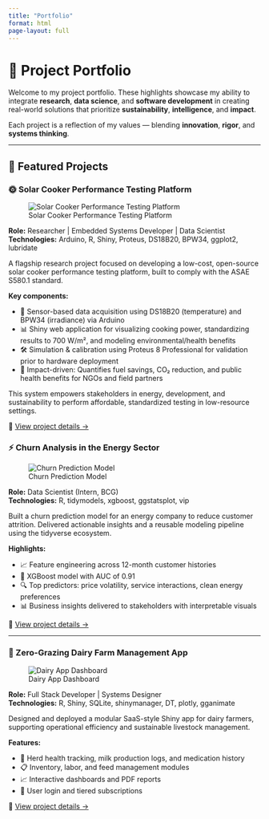 ```yaml
---
title: "Portfolio"
format: html
page-layout: full
---
```


# 🚀 Project Portfolio

Welcome to my project portfolio. These highlights showcase my ability to integrate **research**, **data science**, and **software development** in creating real-world solutions that prioritize **sustainability**, **intelligence**, and **impact**.

Each project is a reflection of my values — blending **innovation**, **rigor**, and **systems thinking**.

------------------------------------------------------------------------

## 🔬 Featured Projects

::: card-deck
### 🌞 Solar Cooker Performance Testing Platform

![Solar Cooker Performance Testing Platform](../assets/images/solar_cooker.jpg){.card-img-top .rounded .shadow-sm .mb-2}

**Role:** Researcher \| Embedded Systems Developer \| Data Scientist\
**Technologies:** Arduino, R, Shiny, Proteus, DS18B20, BPW34, ggplot2, lubridate

A flagship research project focused on developing a low-cost, open-source solar cooker performance testing platform, built to comply with the ASAE S580.1 standard.

**Key components:**

-   📡 Sensor-based data acquisition using DS18B20 (temperature) and BPW34 (irradiance) via Arduino\
-   📊 Shiny web application for visualizing cooking power, standardizing results to 700 W/m², and modeling environmental/health benefits\
-   🛠️ Simulation & calibration using Proteus 8 Professional for validation prior to hardware deployment\
-   🌱 Impact-driven: Quantifies fuel savings, CO₂ reduction, and public health benefits for NGOs and field partners

This system empowers stakeholders in energy, development, and sustainability to perform affordable, standardized testing in low-resource settings.

🔗 [View project details →](solar-cooker.qmd)

### ⚡ Churn Analysis in the Energy Sector

![Churn Prediction Model](../assets/images/churn_dashboard.jpg){.card-img-top .rounded .shadow-sm .mb-2}

**Role:** Data Scientist (Intern, BCG)\
**Technologies:** R, tidymodels, xgboost, ggstatsplot, vip

Built a churn prediction model for an energy company to reduce customer attrition. Delivered actionable insights and a reusable modeling pipeline using the tidyverse ecosystem.

**Highlights:**

-   📈 Feature engineering across 12-month customer histories\
-   🧠 XGBoost model with AUC of 0.91\
-   🔍 Top predictors: price volatility, service interactions, clean energy preferences\
-   📊 Business insights delivered to stakeholders with interpretable visuals

🔗 [View project details →](churn-analysis.qmd)

------------------------------------------------------------------------

### 🐄 Zero-Grazing Dairy Farm Management App

![Dairy App Dashboard](../assets/images/dairy_dashboard.jpg){.card-img-top .rounded .shadow-sm .mb-2}

**Role:** Full Stack Developer \| Systems Designer\
**Technologies:** R, Shiny, SQLite, shinymanager, DT, plotly, gganimate

Designed and deployed a modular SaaS-style Shiny app for dairy farmers, supporting operational efficiency and sustainable livestock management.

**Features:**

-   🐄 Herd health tracking, milk production logs, and medication history\
-   📋 Inventory, labor, and feed management modules\
-   📈 Interactive dashboards and PDF reports\
-   🔐 User login and tiered subscriptions

🔗 [View project details →](dairy-app.qmd)
:::
